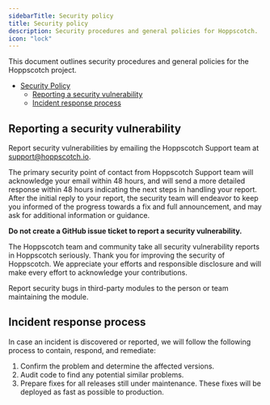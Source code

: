 ```yaml
---
sidebarTitle: Security policy
title: Security policy
description: Security procedures and general policies for Hoppscotch.
icon: "lock"
---
```


This document outlines security procedures and general policies for the Hoppscotch project.

- [Security Policy](#security-policy)
  - [Reporting a security vulnerability](#reporting-a-security-vulnerability)
  - [Incident response process](#incident-response-process)

## Reporting a security vulnerability

Report security vulnerabilities by emailing the Hoppscotch Support team at support@hoppscotch.io.

The primary security point of contact from Hoppscotch Support team will acknowledge your email within 48 hours, and will send a more detailed response within 48 hours indicating the next steps in handling your report. After the initial reply to your report, the security team will endeavor to keep you informed of the progress towards a fix and full announcement, and may ask for additional information or guidance.

**Do not create a GitHub issue ticket to report a security vulnerability.**

The Hoppscotch team and community take all security vulnerability reports in Hoppscotch seriously. Thank you for improving the security of Hoppscotch. We appreciate your efforts and responsible disclosure and will make every effort to acknowledge your contributions.

Report security bugs in third-party modules to the person or team maintaining the module.

## Incident response process

In case an incident is discovered or reported, we will follow the following  process to contain, respond, and remediate:

1. Confirm the problem and determine the affected versions.
2. Audit code to find any potential similar problems.
3. Prepare fixes for all releases still under maintenance. These fixes will be deployed as fast as possible to production.
